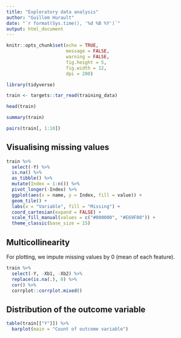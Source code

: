 ```yaml
---
title: "Exploratory data analysis"
author: "Guillem Hurault"
date: "`r format(Sys.time(), '%d %B %Y')`"
output: html_document
---
```


```r
knitr::opts_chunk$set(echo = TRUE,
                      message = FALSE,
                      warning = FALSE,
                      fig.height = 5,
                      fig.width = 12,
                      dpi = 200)
```

```r
library(tidyverse)

train <- targets::tar_read(training_data)
```

```r
head(train)

summary(train)

pairs(train[, 1:10])
```

## Visualising missing values

```r
train %>%
  select(-Y) %>%
  is.na() %>%
  as_tibble() %>%
  mutate(Index = 1:n()) %>%
  pivot_longer(-Index) %>%
  ggplot(aes(x = name, y = Index, fill = value)) +
  geom_tile() +
  labs(x = "Variable", fill = "Missing") +
  coord_cartesian(expand = FALSE) +
  scale_fill_manual(values = c("#000000", "#E69F00")) +
  theme_classic(base_size = 15)
```

## Multicollinearity

For plotting, we impute missing values by 0 (mean of each feature).

```r
train %>%
  select(-Y, -Xb1, -Xb2) %>%
  replace(is.na(.), 0) %>%
  cor() %>%
  corrplot::corrplot.mixed()
```

## Distribution of the outcome variable

```r
table(train[["Y"]]) %>%
  barplot(main = "Count of outcome variable")
```
